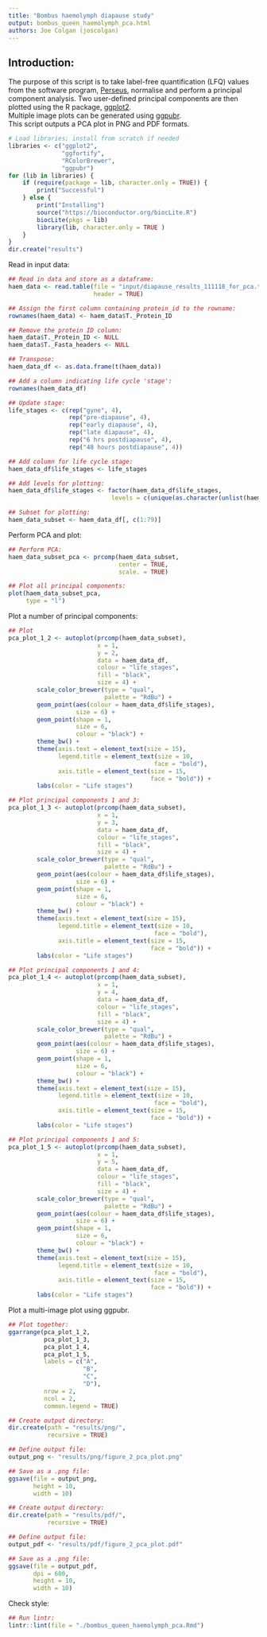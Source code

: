 ```yaml
--- 
title: "Bombus haemolymph diapause study"
output: bombus_queen_haemolymph_pca.html
authors: Joe Colgan (joscolgan)
--- 
```


## Introduction:
The purpose of this script is to take label-free quantification (LFQ) values from the software program, [Perseus](https://www.biochem.mpg.de/5111810/perseus), normalise and perform a principal component analysis. Two user-defined principal components are then plotted using the R package, [ggplot2](https://ggplot2.tidyverse.org/).  
Multiple image plots can be generated using [ggpubr](http://www.sthda.com/english/articles/24-ggpubr-publication-ready-plots/).  
This script outputs a PCA plot in PNG and PDF formats.

```r
# Load libraries; install from scratch if needed
libraries <- c("ggplot2",
               "ggfortify",
               "RColorBrewer",
               "ggpubr")
for (lib in libraries) {
    if (require(package = lib, character.only = TRUE)) {
        print("Successful")
    } else {
        print("Installing")
        source("https://bioconductor.org/biocLite.R")
        biocLite(pkgs = lib)
        library(lib, character.only = TRUE )
    }
}
dir.create("results")
```

Read in input data:

```r
## Read in data and store as a dataframe:
haem_data <- read.table(file = "input/diapause_results_111118_for_pca.txt",
                        header = TRUE)

## Assign the first column containing protein_id to the rowname:
rownames(haem_data) <- haem_data$T._Protein_ID

## Remove the protein ID column:
haem_data$T._Protein_ID <- NULL
haem_data$T._Fasta_headers <- NULL

## Transpose:
haem_data_df <- as.data.frame(t(haem_data))

## Add a column indicating life cycle 'stage':
rownames(haem_data_df)

## Update stage:
life_stages <- c(rep("gyne", 4),
                 rep("pre-diapause", 4),
                 rep("early diapause", 4),
                 rep("late diapause", 4),
                 rep("6 hrs postdiapause", 4),
                 rep("48 hours postdiapause", 4))

## Add column for life cycle stage:
haem_data_df$life_stages <- life_stages

## Add levels for plotting:
haem_data_df$life_stages <- factor(haem_data_df$life_stages,
                             levels = c(unique(as.character(unlist(haem_data_df$life_stages)))))

## Subset for plotting:
haem_data_subset <- haem_data_df[, c(1:79)]
```

Perform PCA and plot:

```r
## Perform PCA:
haem_data_subset_pca <- prcomp(haem_data_subset,
                               center = TRUE,
                               scale. = TRUE)

## Plot all principal components:
plot(haem_data_subset_pca,
     type = "l")
```

Plot a number of principal components:

```r
## Plot
pca_plot_1_2 <- autoplot(prcomp(haem_data_subset),
                         x = 1,
                         y = 2,
                         data = haem_data_df,
                         colour = "life_stages",
                         fill = "black",
                         size = 4) +
        scale_color_brewer(type = "qual",
                           palette = "RdBu") +
        geom_point(aes(colour = haem_data_df$life_stages),
                   size = 6) +
        geom_point(shape = 1,
                   size = 6,
                   colour = "black") +
        theme_bw() +
        theme(axis.text = element_text(size = 15),
              legend.title = element_text(size = 10,
                                         face = "bold"),
              axis.title = element_text(size = 15,
                                        face = "bold")) +
        labs(color = "Life stages")

## Plot principal components 1 and 3:
pca_plot_1_3 <- autoplot(prcomp(haem_data_subset),
                         x = 1,
                         y = 3,
                         data = haem_data_df,
                         colour = "life_stages",
                         fill = "black",
                         size = 4) +
        scale_color_brewer(type = "qual",
                           palette = "RdBu") +
        geom_point(aes(colour = haem_data_df$life_stages),
                   size = 6) +
        geom_point(shape = 1,
                   size = 6,
                   colour = "black") +
        theme_bw() +
        theme(axis.text = element_text(size = 15),
              legend.title = element_text(size = 10,
                                         face = "bold"),
              axis.title = element_text(size = 15,
                                        face = "bold")) +
        labs(color = "Life stages")

## Plot principal components 1 and 4:
pca_plot_1_4 <- autoplot(prcomp(haem_data_subset),
                         x = 1,
                         y = 4,
                         data = haem_data_df,
                         colour = "life_stages",
                         fill = "black",
                         size = 4) +
        scale_color_brewer(type = "qual",
                           palette = "RdBu") +
        geom_point(aes(colour = haem_data_df$life_stages),
                   size = 6) +
        geom_point(shape = 1,
                   size = 6,
                   colour = "black") +
        theme_bw() +
        theme(axis.text = element_text(size = 15),
              legend.title = element_text(size = 10,
                                         face = "bold"),
              axis.title = element_text(size = 15,
                                        face = "bold")) +
        labs(color = "Life stages")

## Plot principal components 1 and 5:
pca_plot_1_5 <- autoplot(prcomp(haem_data_subset),
                         x = 1,
                         y = 5,
                         data = haem_data_df,
                         colour = "life_stages",
                         fill = "black",
                         size = 4) +
        scale_color_brewer(type = "qual",
                           palette = "RdBu") +
        geom_point(aes(colour = haem_data_df$life_stages),
                   size = 6) +
        geom_point(shape = 1,
                   size = 6,
                   colour = "black") +
        theme_bw() +
        theme(axis.text = element_text(size = 15),
              legend.title = element_text(size = 10,
                                         face = "bold"),
              axis.title = element_text(size = 15,
                                        face = "bold")) +
        labs(color = "Life stages")
```

Plot a multi-image plot using ggpubr.

```r
## Plot together:
ggarrange(pca_plot_1_2,
          pca_plot_1_3,
          pca_plot_1_4,
          pca_plot_1_5,
          labels = c("A",
                     "B",
                     "C",
                     "D"),
          nrow = 2,
          ncol = 2,
          common.legend = TRUE)

## Create output directory:
dir.create(path = "results/png/",
           recursive = TRUE)

## Define output file:
output_png <- "results/png/figure_2_pca_plot.png"

## Save as a .png file:
ggsave(file = output_png,
       height = 10,
       width = 10)

## Create output directory:
dir.create(path = "results/pdf/",
           recursive = TRUE)

## Define output file:
output_pdf <- "results/pdf/figure_2_pca_plot.pdf"

## Save as a .png file:
ggsave(file = output_pdf,
       dpi = 600,
       height = 10,
       width = 10)
```

Check style:

```r
## Run lintr:
lintr::lint(file = "./bombus_queen_haemolymph_pca.Rmd")
```


